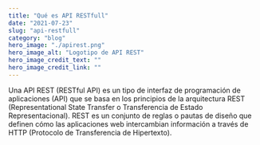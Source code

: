 ```yaml
---
title: "Qué es API RESTfull"
date: "2021-07-23"
slug: "api-restfull"
category: "blog"
hero_image: "./apirest.png"
hero_image_alt: "Logotipo de API REST"
hero_image_credit_text: ""
hero_image_credit_link: ""
---
```



Una API REST (RESTful API) es un tipo de interfaz de programación de aplicaciones (API) que se basa en los principios de la arquitectura REST (Representational State Transfer o Transferencia de Estado Representacional). 
REST es un conjunto de reglas o pautas de diseño que definen cómo las aplicaciones web intercambian información a través de HTTP (Protocolo de Transferencia de Hipertexto).

